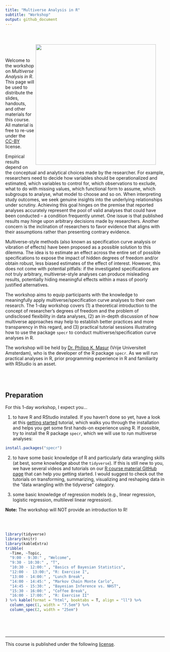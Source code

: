 ```yaml
---
title: "Multiverse Analysis in R"
subtitle: "Workshop"
output: github_document
---
```




<div style = "padding: 2em;">
<img src="https://github.com/masurp/specr/raw/master/man/figures/README-unnamed-chunk-2-1.png" width = 380 align="right" />
</div> Welcome to the workshop on *Multiverse Analysis in R*. This page will be used to distribute the slides, handouts, and other materials for this course. All material is free to re-use under the [CC-BY](https://github.com/masurp/workshop_bayes/blob/main/LICENSE.md) license.

Empirical results depend on the conceptual and analytical choices made by the researcher. For example, researchers need to decide how variables should be operationalized and estimated, which variables to control for, which observations to exclude, what to do with missing values, which functional form to assume, which subgroups to analyse, what model to choose and so on. When interpreting study outcomes, we seek genuine insights into the underlying relationships under scrutiny. Achieving this goal hinges on the premise that reported analyses accurately represent the pool of valid analyses that could have been conducted – a condition frequently unmet. One issue is that published results may hinge upon arbitrary decisions made by researchers. Another concern is the inclination of researchers to favor evidence that aligns with their assumptions rather than presenting contrary evidence. 

Multiverse-style methods (also known as specification curve analysis or vibration of effects) have been proposed as a possible solution to this dilemma. The idea is to estimate an effect across the entire set of possible specifications to expose the impact of hidden degrees of freedom and/or obtain robust, less biased estimates of the effect of interest. However, this does not come with potential pitfalls: if the investigated specifications are not truly arbitrary, multiverse-style analyses can produce misleading results, potentially hiding meaningful effects within a mass of poorly justified alternatives. 

The workshop aims to equip participants with the knowledge to meaningfully apply multiverse/specification curve analyses to their own research. The 1-day workshop covers (1) a theoretical introduction to the concept of researcher’s degrees of freedom and the problem of undisclosed flexibility in data analyses, (2) an in-depth discussion of how multiverse approaches may help to establish better practices and more transparency in this regard, and (3) practical tutorial sessions illustrating how to use the package `specr` to conduct multiverse/specification curve analyses in R. 

The workshop will be held by [Dr. Philipp K. Masur](https://www.philippmasur.de) (Vrije Universiteit Amsterdam), who is the developer of the R package `specr`. As we will run practical analyses in R, prior programming experience in R and familiarity with RStudio is an asset.


<br><br>

## Preparation

For this 1-day workshop, I expect you... 

1. to have R and RStudio installed. If you haven't done so yet, have a look at this [getting started](https://github.com/ccs-amsterdam/r-course-material/blob/master/tutorials/R_basics_1_getting_started.md) tutorial, which walks you through the installation and helps you get some first hands-on experience using R. If possible, try to install the R package `specr`, which we will use to run multiverse analyses: 

```r
install.packages("specr")
```


2. to have some basic knowledge of R and particularly data wrangling skills (at best, some knowledge about the `tidyverse`). If this is still new to you, we have several videos and tutorials on our [R course material GitHub page](https://github.com/ccs-amsterdam/r-course-material) that can help you getting started. I would suggest to check out the tutorials on transforming, summarizing, visualizing and reshaping data in the "data wrangling with the tidyverse" category. 

3. some basic knowledge of regression models (e.g., linear regression, logistic regression, multilevel linear regression). 


**Note:** The workshop will NOT provide an introduction to R!

<br><br>


```r
library(tidyverse)
library(knitr)
library(kableExtra)
tribble(
  ~Time, ~Topic,
  "9:00 - 9:30:" , "Welcome", 
  "9:30 - 10:30:" , "T",  
  "10:30 - 12:00:" , "Basics of Bayesian Statistics",
  "12:00 -  13:00:", "R: Exercise I",
  "13:00 - 14:00:" , "Lunch Break",	
  "14:00 - 14:45:" , "Markov Chain Monte Carlo",
  "14:45 - 15:30:" , "Bayesian Inference vs. NHST", 
  "15:30 - 16:00:" , "Coffee Break",
  "16:00 - 17:00:" , "R: Exercise II"
) %>% kable(format = "html", booktabs = T, align = "ll") %>%
  column_spec(1, width = "7.5em") %>%
  column_spec(2, width = "25em")
  
```


<br><br>
<hr>

This course is published under the following [license](https://github.com/masurp/workshop_specr/blob/main/LICENSE). 

